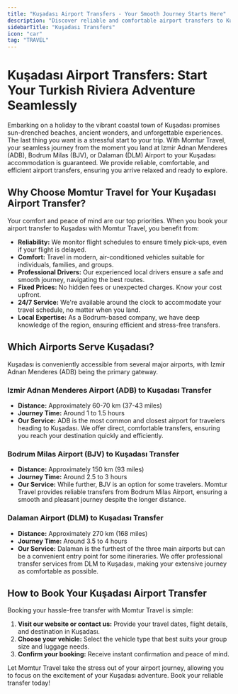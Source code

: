 ```yaml
---
title: "Kuşadası Airport Transfers - Your Smooth Journey Starts Here"
description: "Discover reliable and comfortable airport transfers to Kuşadası from Izmir ADB, Bodrum BJV, and Dalaman DLM airports. Enjoy a hassle-free start to your holiday with Momtur Travel."
sidebarTitle: "Kuşadası Transfers"
icon: "car"
tag: "TRAVEL"
---
```


# Kuşadası Airport Transfers: Start Your Turkish Riviera Adventure Seamlessly

Embarking on a holiday to the vibrant coastal town of Kuşadası promises sun-drenched beaches, ancient wonders, and unforgettable experiences. The last thing you want is a stressful start to your trip. With Momtur Travel, your seamless journey from the moment you land at Izmir Adnan Menderes (ADB), Bodrum Milas (BJV), or Dalaman (DLM) Airport to your Kuşadası accommodation is guaranteed. We provide reliable, comfortable, and efficient airport transfers, ensuring you arrive relaxed and ready to explore.

## Why Choose Momtur Travel for Your Kuşadası Airport Transfer?

Your comfort and peace of mind are our top priorities. When you book your airport transfer to Kuşadası with Momtur Travel, you benefit from:

*   **Reliability:** We monitor flight schedules to ensure timely pick-ups, even if your flight is delayed.
*   **Comfort:** Travel in modern, air-conditioned vehicles suitable for individuals, families, and groups.
*   **Professional Drivers:** Our experienced local drivers ensure a safe and smooth journey, navigating the best routes.
*   **Fixed Prices:** No hidden fees or unexpected charges. Know your cost upfront.
*   **24/7 Service:** We're available around the clock to accommodate your travel schedule, no matter when you land.
*   **Local Expertise:** As a Bodrum-based company, we have deep knowledge of the region, ensuring efficient and stress-free transfers.

## Which Airports Serve Kuşadası?

Kuşadası is conveniently accessible from several major airports, with Izmir Adnan Menderes (ADB) being the primary gateway.

### Izmir Adnan Menderes Airport (ADB) to Kuşadası Transfer

*   **Distance:** Approximately 60-70 km (37-43 miles)
*   **Journey Time:** Around 1 to 1.5 hours
*   **Our Service:** ADB is the most common and closest airport for travelers heading to Kuşadası. We offer direct, comfortable transfers, ensuring you reach your destination quickly and efficiently.

### Bodrum Milas Airport (BJV) to Kuşadası Transfer

*   **Distance:** Approximately 150 km (93 miles)
*   **Journey Time:** Around 2.5 to 3 hours
*   **Our Service:** While further, BJV is an option for some travelers. Momtur Travel provides reliable transfers from Bodrum Milas Airport, ensuring a smooth and pleasant journey despite the longer distance.

### Dalaman Airport (DLM) to Kuşadası Transfer

*   **Distance:** Approximately 270 km (168 miles)
*   **Journey Time:** Around 3.5 to 4 hours
*   **Our Service:** Dalaman is the furthest of the three main airports but can be a convenient entry point for some itineraries. We offer professional transfer services from DLM to Kuşadası, making your extensive journey as comfortable as possible.

## How to Book Your Kuşadası Airport Transfer

Booking your hassle-free transfer with Momtur Travel is simple:

1.  **Visit our website or contact us:** Provide your travel dates, flight details, and destination in Kuşadası.
2.  **Choose your vehicle:** Select the vehicle type that best suits your group size and luggage needs.
3.  **Confirm your booking:** Receive instant confirmation and peace of mind.

Let Momtur Travel take the stress out of your airport journey, allowing you to focus on the excitement of your Kuşadası adventure. Book your reliable transfer today!